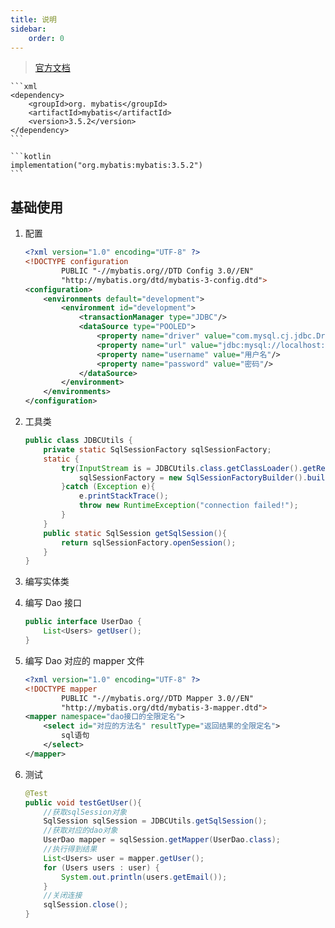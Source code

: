 ```yaml
---
title: 说明
sidebar:
    order: 0
---
```



> [官方文档](https://mybatis.org/mybatis-3/)

<Tabs>

<TabItem label="Maven">

    ```xml
    <dependency>
        <groupId>org. mybatis</groupId>
        <artifactId>mybatis</artifactId>
        <version>3.5.2</version>
    </dependency>
    ```

</TabItem>

<TabItem label="Gradle (kts)">

    ```kotlin
    implementation("org.mybatis:mybatis:3.5.2")
    ```

</TabItem>

</Tabs>

## 基础使用

<Steps>

1. 配置

    ```xml
    <?xml version="1.0" encoding="UTF-8" ?>
    <!DOCTYPE configuration
            PUBLIC "-//mybatis.org//DTD Config 3.0//EN"
            "http://mybatis.org/dtd/mybatis-3-config.dtd">
    <configuration>
        <environments default="development">
            <environment id="development">
                <transactionManager type="JDBC"/>
                <dataSource type="POOLED">
                    <property name="driver" value="com.mysql.cj.jdbc.Driver"/>
                    <property name="url" value="jdbc:mysql://localhost:3306/session1?useSSL=false&useUnicode=true&characterEncoding=UTF-8&serverTimezone=Asia/Shanghai"/>
                    <property name="username" value="用户名"/>
                    <property name="password" value="密码"/>
                </dataSource>
            </environment>
        </environments>
    </configuration>
    ```

2. 工具类

    ```java
    public class JDBCUtils {
        private static SqlSessionFactory sqlSessionFactory;
        static {
            try(InputStream is = JDBCUtils.class.getClassLoader().getResourceAsStream("mybatis-info.xml")){
                sqlSessionFactory = new SqlSessionFactoryBuilder().build(is);
            }catch (Exception e){
                e.printStackTrace();
                throw new RuntimeException("connection failed!");
            }
        }
        public static SqlSession getSqlSession(){
            return sqlSessionFactory.openSession();
        }
    }
    ```

3. 编写实体类

4. 编写 Dao 接口

    ```java
    public interface UserDao {
        List<Users> getUser();
    }
    ```

5. 编写 Dao 对应的 mapper 文件

    ```xml
    <?xml version="1.0" encoding="UTF-8" ?>
    <!DOCTYPE mapper
            PUBLIC "-//mybatis.org//DTD Mapper 3.0//EN"
            "http://mybatis.org/dtd/mybatis-3-mapper.dtd">
    <mapper namespace="dao接口的全限定名">
        <select id="对应的方法名" resultType="返回结果的全限定名">
        	sql语句
        </select>
    </mapper>
    ```

6. 测试

    ```java
    @Test
    public void testGetUser(){
        //获取sqlSession对象
        SqlSession sqlSession = JDBCUtils.getSqlSession();
        //获取对应的dao对象
        UserDao mapper = sqlSession.getMapper(UserDao.class);
        //执行得到结果
        List<Users> user = mapper.getUser();
        for (Users users : user) {
            System.out.println(users.getEmail());
        }
        //关闭连接
        sqlSession.close();
    }
    ```

</Steps>
